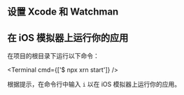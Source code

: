 

## 设置 Xcode 和 Watchman

<XcodeInstructions />

## 在 iOS 模拟器上运行你的应用


在项目的根目录下运行以下命令：

<Terminal cmd={['$ npx xrn start']} />

根据提示，在命令行中输入 `i` 以在 iOS 模拟器上运行你的应用。
